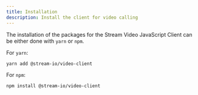 ```yaml
---
title: Installation
description: Install the client for video calling
---
```


The installation of the packages for the Stream Video JavaScript Client can be either done with `yarn` or `npm`.

For `yarn`:

```bash
yarn add @stream-io/video-client
```

For `npm`:

```bash
npm install @stream-io/video-client
```
